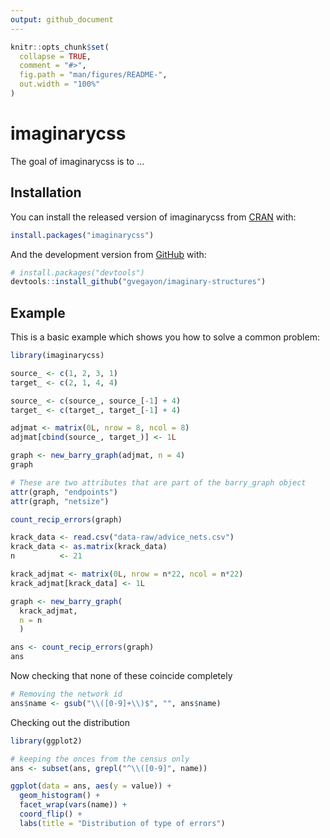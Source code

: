 ```yaml
---
output: github_document
---
```


<!-- README.md is generated from README.Rmd. Please edit that file -->

```r
knitr::opts_chunk$set(
  collapse = TRUE,
  comment = "#>",
  fig.path = "man/figures/README-",
  out.width = "100%"
)
```

# imaginarycss

<!-- badges: start -->
<!-- badges: end -->

The goal of imaginarycss is to ...

## Installation

You can install the released version of imaginarycss from [CRAN](https://CRAN.R-project.org) with:

``` r
install.packages("imaginarycss")
```

And the development version from [GitHub](https://github.com/) with:

``` r
# install.packages("devtools")
devtools::install_github("gvegayon/imaginary-structures")
```
## Example

This is a basic example which shows you how to solve a common problem:

```r
library(imaginarycss)

source_ <- c(1, 2, 3, 1) 
target_ <- c(2, 1, 4, 4)

source_ <- c(source_, source_[-1] + 4)
target_ <- c(target_, target_[-1] + 4)

adjmat <- matrix(0L, nrow = 8, ncol = 8)
adjmat[cbind(source_, target_)] <- 1L

graph <- new_barry_graph(adjmat, n = 4)
graph

# These are two attributes that are part of the barry_graph object
attr(graph, "endpoints")
attr(graph, "netsize")

count_recip_errors(graph)
```

```r
krack_data <- read.csv("data-raw/advice_nets.csv")
krack_data <- as.matrix(krack_data)
n          <- 21

krack_adjmat <- matrix(0L, nrow = n*22, ncol = n*22)
krack_adjmat[krack_data] <- 1L

graph <- new_barry_graph(
  krack_adjmat,
  n = n
  )

ans <- count_recip_errors(graph)
ans
```

Now checking that none of these coincide completely

```r
# Removing the network id
ans$name <- gsub("\\([0-9]+\\)$", "", ans$name)
```

Checking out the distribution

```r
library(ggplot2)

# keeping the onces from the census only
ans <- subset(ans, grepl("^\\([0-9]", name))

ggplot(data = ans, aes(y = value)) +
  geom_histogram() + 
  facet_wrap(vars(name)) +
  coord_flip() +
  labs(title = "Distribution of type of errors")
```



